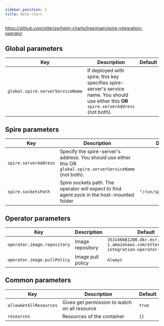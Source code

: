```yaml
---
sidebar_position: 1
title: Helm chart
---
```


https://github.com/otterize/helm-charts/tree/main/spire-integration-operator

## Global parameters
| Key                              | Description                                                                                                                                 | Default |
|----------------------------------|---------------------------------------------------------------------------------------------------------------------------------------------|---------|
| `global.spire.serverServiceName` | If deployed with spire, this key specifies spire-server's service name. You should use either this **OR** `spire.serverAddress` (not both). |         |

## Spire parameters

| Key                   | Description                                                                                                    | Default                |
|-----------------------|----------------------------------------------------------------------------------------------------------------|------------------------|
| `spire.serverAddress` | Specify the spire-server's address. You should use either this OR `global.spire.serverServiceName` (not both). |                        |
| `spire.socketsPath`   | Spire sockets path. The operator will expect to find agent.sock in the host-mounted folder                     | `"/run/spire/sockets"` |

## Operator parameters

| Key                         | Description       | Default                                                                                   |
|-----------------------------|-------------------|-------------------------------------------------------------------------------------------|
| `operator.image.repository` | Image repository  | `353146681200.dkr.ecr.us-east-1.amazonaws.com/otterize:spire-integration-operator-latest` |
| `operator.image.pullPolicy` | Image pull policy | `Always`                                                                                  |

## Common parameters

| Key                    | Description                                   | Default |
|------------------------|-----------------------------------------------|---------|
| `allowGetAllResources` | Gives get permission to watch on all resource | `true`  |
| `resources`            | Resources of the container                    | `{}`    |
